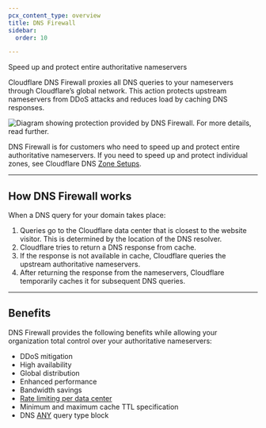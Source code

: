 ```yaml
---
pcx_content_type: overview
title: DNS Firewall
sidebar:
  order: 10

---
```



<Description>

Speed up and protect entire authoritative nameservers 
</Description>

<Plan type="ent-add-on" />

Cloudflare DNS Firewall proxies all DNS queries to your nameservers through Cloudflare’s global network. This action protects upstream nameservers from DDoS attacks and reduces load by caching DNS responses.

![Diagram showing protection provided by DNS Firewall. For more details, read further.](~/assets/images/dns/dns-firewall-overview.png)

DNS Firewall is for customers who need to speed up and protect entire authoritative nameservers. If you need to speed up and protect individual zones, see Cloudflare DNS [Zone Setups](/dns/zone-setups).

***

## How DNS Firewall works

When a DNS query for your domain takes place:

1. Queries go to the Cloudflare data center that is closest to the website visitor. This is determined by the location of the DNS resolver.
2. Cloudflare tries to return a DNS response from cache.
3. If the response is not available in cache, Cloudflare queries the upstream authoritative nameservers.
4. After returning the response from the nameservers, Cloudflare temporarily caches it for subsequent DNS queries.

***

## Benefits

DNS Firewall provides the following benefits while allowing your organization total control over your authoritative nameservers:

* DDoS mitigation
* High availability
* Global distribution
* Enhanced performance
* Bandwidth savings
* [Rate limiting per data center](/dns/dns-firewall/setup/#additional-options)
* Minimum and maximum cache TTL specification
* DNS [ANY](https://datatracker.ietf.org/doc/html/rfc8482) query type block
